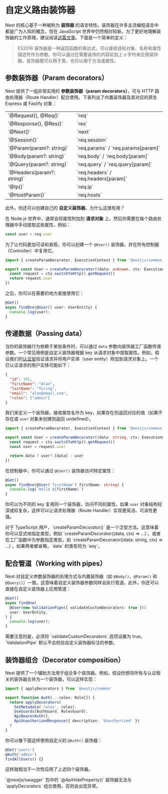 # 自定义路由装饰器

Nest 的核心基于一种被称为 **装饰器** 的语言特性。装饰器在许多主流编程语言中都是广为人知的概念，但在 JavaScript 世界中仍然相对较新。为了更好地理解装饰器的工作原理，建议阅读[这篇文章](https://medium.com/google-developers/exploring-es7-decorators-76ecb65fb841)。下面是一个简单的定义：

> ES2016 装饰器是一种返回函数的表达式，可以接收目标对象、名称和属性描述符作为参数。你可以通过在需要装饰的内容前加上 `@` 字符来应用装饰器。装饰器既可以用于类，也可以用于方法或属性。

## 参数装饰器（Param decorators）

Nest 提供了一组非常实用的 **参数装饰器（param decorators）**，可与 HTTP 路由处理器（Route Handler）配合使用。下表列出了内置装饰器及其对应的原生 Express 或 Fastify 对象：

<table>
  <tbody>
    <tr>
      <td>`@Request(), @Req()`</td>
      <td>`req`</td>
    </tr>
    <tr>
      <td>`@Response(), @Res()`</td>
      <td>`res`</td>
    </tr>
    <tr>
      <td>`@Next()`</td>
      <td>`next`</td>
    </tr>
    <tr>
      <td>`@Session()`</td>
      <td>`req.session`</td>
    </tr>
    <tr>
      <td>`@Param(param?: string)`</td>
      <td>`req.params` / `req.params[param]`</td>
    </tr>
    <tr>
      <td>`@Body(param?: string)`</td>
      <td>`req.body` / `req.body[param]`</td>
    </tr>
    <tr>
      <td>`@Query(param?: string)`</td>
      <td>`req.query` / `req.query[param]`</td>
    </tr>
    <tr>
      <td>`@Headers(param?: string)`</td>
      <td>`req.headers` / `req.headers[param]`</td>
    </tr>
    <tr>
      <td>`@Ip()`</td>
      <td>`req.ip`</td>
    </tr>
    <tr>
      <td>`@HostParam()`</td>
      <td>`req.hosts`</td>
    </tr>
  </tbody>
</table>

此外，你还可以创建自己的 **自定义装饰器**。为什么这很有用？

在 Node.js 世界中，通常会将属性附加到 **请求对象** 上。然后你需要在每个路由处理器中手动提取这些属性，例如：

```ts
const user = req.user
```

为了让代码更加可读和直观，你可以创建一个 `@User()` 装饰器，并在所有控制器（Controller）中复用它。

```ts filename='user.decorator.ts'
import { createParamDecorator, ExecutionContext } from '@nestjs/common'

export const User = createParamDecorator((data: unknown, ctx: ExecutionContext) => {
  const request = ctx.switchToHttp().getRequest()
  return request.user
})
```

之后，你可以在需要的地方直接使用它：

```ts
@Get()
async findOne(@User() user: UserEntity) {
  console.log(user);
}
```

## 传递数据（Passing data）

当你的装饰器行为依赖于某些条件时，可以通过 `data` 参数向装饰器工厂函数传递参数。一个常见用例是自定义装饰器根据 key 从请求对象中提取属性。例如，假设我们的[认证层](/techniques/authentication#implementing-passport-strategies)验证请求并将用户实体（user entity）附加到请求对象上。一个已认证请求的用户实体可能如下：

```json
{
  "id": 101,
  "firstName": "Alan",
  "lastName": "Turing",
  "email": "alan@email.com",
  "roles": ["admin"]
}
```

我们来定义一个装饰器，接收属性名作为 key，如果存在则返回对应的值（如果不存在或 `user` 对象未创建则返回 undefined）。

```ts filename='user.decorator.ts'
import { createParamDecorator, ExecutionContext } from '@nestjs/common'

export const User = createParamDecorator((data: string, ctx: ExecutionContext) => {
  const request = ctx.switchToHttp().getRequest()
  const user = request.user

  return data ? user?.[data] : user
})
```

在控制器中，你可以通过 `@User()` 装饰器访问特定属性：

```ts
@Get()
async findOne(@User('firstName') firstName: string) {
  console.log(`Hello ${firstName}`)
}
```

你可以为不同的 key 复用同一个装饰器，访问不同的属性。如果 `user` 对象结构较深或较复杂，这样可以让请求处理器（Route Handler）实现更简洁、可读性更强。

<CalloutInfo>
  对于 TypeScript 用户，`createParamDecorator<T>()` 是一个泛型方法。这意味着你可以显式地指定类型，例如 `createParamDecorator<string>((data, ctx) => ...)`。或者在工厂函数中为参数指定类型，如 `createParamDecorator((data: string, ctx) => ...)`。如果两者都省略，`data` 的类型将为 `any`。
</CalloutInfo>

## 配合管道（Working with pipes）

Nest 对自定义参数装饰器的处理方式与内置装饰器（如 `@Body()`、`@Param()` 和 `@Query()`）一致。这意味着自定义装饰器参数同样会执行管道。此外，你还可以直接在自定义装饰器上应用管道：

```ts
@Get()
async findOne(
  @User(new ValidationPipe({ validateCustomDecorators: true }))
  user: UserEntity,
) {
  console.log(user);
}
```

<CalloutInfo>
  需要注意的是，必须将 `validateCustomDecorators` 选项设置为 true。`ValidationPipe`
  默认不会校验自定义装饰器标注的参数。
</CalloutInfo>

## 装饰器组合（Decorator composition）

Nest 提供了一个辅助方法用于组合多个装饰器。例如，假设你想将所有与认证相关的装饰器合并为一个装饰器，可以这样实现：

```ts filename='auth.decorator.ts'
import { applyDecorators } from '@nestjs/common'

export function Auth(...roles: Role[]) {
  return applyDecorators(
    SetMetadata('roles', roles),
    UseGuards(AuthGuard, RolesGuard),
    ApiBearerAuth(),
    ApiUnauthorizedResponse({ description: 'Unauthorized' })
  )
}
```

你可以像下面这样使用自定义的 `@Auth()` 装饰器：

```ts
@Get('users')
@Auth('admin')
findAllUsers() {}
```

这样就相当于一次性应用了上述四个装饰器。

<CalloutInfo type="warning">
  `@nestjs/swagger` 包中的 `@ApiHideProperty()` 装饰器无法与 `applyDecorators`
  组合使用，否则会出现异常。
</CalloutInfo>

